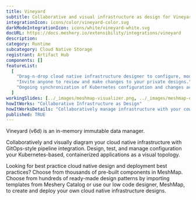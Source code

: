 ```yaml
---
title: Vineyard
subtitle: Collaborative and visual infrastructure as design for Vineyard
integrationIcon: icons/color/vineyard-color.svg
darkModeIntegrationIcon: icons/white/vineyard-white.svg
docURL: https://docs.meshery.io/extensibility/integrations/vineyard
description:
category: Runtime
subcategory: Cloud Native Storage
registrant: Artifact Hub
components: []
featureList:
  [
    "Drag-n-drop cloud native infrastructure designer to configure, model, and deploy your workloads.",
    "Invite anyone to review and make changes to your private designs.",
    "Ongoing synchronization of Kubernetes configuration and changes across any number of clusters."
  ]
workingSlides: [../_images/meshmap-visualizer.png, ../_images/meshmap-designer.png]
howItWorks: "Collaborative Infrastructure as Design"
howItWorksDetails: "Collaboratively manage infrastructure with your coworkers synchronously sharing the same designs."
published: TRUE
---
```


<p>Vineyard (v6d) is an in-memory immutable data manager.</p>
<p>
  Collaboratively and visually diagram your cloud native infrastructure with GitOps-style pipeline
  integration. Design, test, and manage configuration your Kubernetes-based, containerized
  applications as a visual topology.
</p>
<p>
  Looking for best practice cloud native design and deployment best practices? Choose from thousands
  of pre-built components in MeshMap. Choose from hundreds of ready-made design patterns by
  importing templates from Meshery Catalog or use our low code designer, MeshMap, to create and
  deploy your own cloud native infrastructure designs.
</p>
